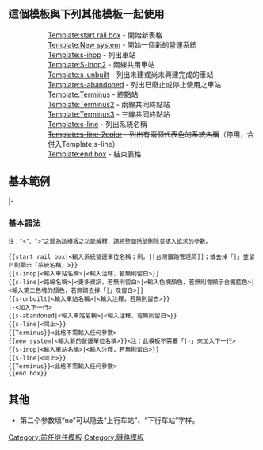 {{Deprecated template|Start rail box|s-line|date=January 2019|note=s-line模版为全域广泛使用的列车时刻表模版。您也可以使用{{tl|Adjacent stations}}。这是铁道专题的[[Wikipedia:鐵道專題|共识]]}}
{{high-use|6363}}

==這個模板與下列其他模板一起使用==
::[[Template:start rail box]] - 開始新表格
::[[Template:New system]] - 開始一個新的營運系統
::[[Template:s-inop]] - 列出車站
::[[Template:S-inop2]] - 兩線共用車站
::[[Template:s-unbuilt]] - 列出未建或尚未興建完成的車站
::[[Template:s-abandoned]] - 列出已廢止或停止使用之車站
::[[Template:Terminus]] - 終點站
::[[Template:Terminus2]] - 兩線共同終點站
::[[Template:Terminus3]] - 三線共同終點站
::[[Template:s-line]] - 列出系統名稱
::<s>[[Template:s-line-2color]] - 列出有兩個代表色的系統名稱</s>（停用，合併入Template:s-line）
::[[Template:end box]] - 結束表格

==基本範例==
{{start rail box}}
{{s-inop}}
{{s-line}}
{{s-unbuilt}}
{{new system}}
{{s-abandoned}}
{{s-line}}
{{Terminus}}
|-
{{s-inop}}
{{s-line}}
{{Terminus}}
{{end box}}

===基本語法===
<small>注："<"、">"之間為該模板之功能解釋，請將整個括號刪除並填入欲求的參數。</small>
<pre>
{{start rail box|<輸入系統營運單位名稱；例，[[台灣鐵路管理局]]；或去掉「|」並留白則顯示「系統名稱」>}}
{{s-inop|<輸入車站名稱>|<輸入注釋，若無則留白>}}
{{s-line|<路線名稱>|<更多資訊，若無則留白>|<輸入色塊顏色，若無則會顯示台鐵藍色>|<輸入第二色塊的顏色，若無請去掉「|」及留白>}}
{{s-unbuilt|<輸入車站名稱>|<輸入注釋，若無則留白>}}
|-<加入下一行>
{{s-abandoned|<輸入車站名稱>|<輸入注釋，若無則留白>}}
{{s-line|<同上>}}
{{Terminus}}<此格不需輸入任何參數>
{{new system|<輸入新的營運單位名稱>}}<注：此模板不需要「|-」來加入下一行>
{{s-inop|<輸入車站名稱>|<輸入注釋，若無則留白>}}
{{s-line|<同上>}}
{{Terminus}}<此格不需輸入任何參數>
{{end box}}
</pre>
== 其他 ==
*第二个参数填“no”可以隐去“上行车站”、“下行车站”字样。
<includeonly>
<!-- 本行下加入模板的分類 -->
[[Category:前任继任模板]]
[[Category:鐵路模板]]
<!-- 本行下加入模板的跨語言鏈接 -->

</includeonly>